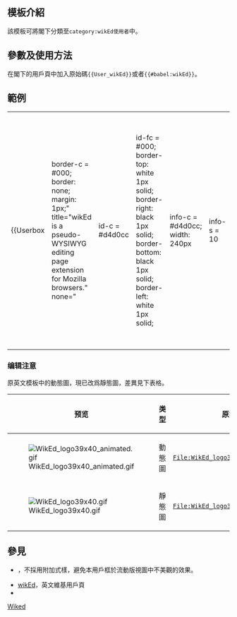 <includeonly><!-- 在這裡加入模板的保護標識 --></includeonly><noinclude>{{Documentation subpage}}</noinclude>
<!-- 在本行下編輯模板說明 -->
== 模板介紹 ==
該模板可將閣下分類至<code>category:wikEd使用者</code>中。

== 參數及使用方法 ==
在閣下的用戶頁中加入原始碼<code><nowiki>{{User_wikEd}}</nowiki></code>或者<code><nowiki>{{#babel:wikEd}}</nowiki></code>。

== 範例 ==
{|
|-
| {{Userbox
  |border-c = #000; border: none; margin: 1px;" title="wikEd is a pseudo-WYSIWYG editing page extension for Mozilla browsers." none="
  |id-c     = #d4d0cc
  |id-fc    = #000; border-top: white 1px solid; border-right: black 1px solid; border-bottom: black 1px solid; border-left: white 1px solid;
  |info-c   = #d4d0cc; width: 240px
  |info-s   = 10
  |info-fc  = #000; text-align: center; border-top: white 1px solid; border-right: black 1px solid; border-bottom: black 1px solid; border-left: white 1px solid
  |id       = <div style="position: relative; top: -5px; left: 1px">[[File:WikEd logo39x40.gif]]<!--File:WikEd_logo39x40_animated.gif--></div>
  |info     = 這個用戶<br>使用'''[[:en:User:Cacycle/wikEd|wikED]]'''編輯維基百科。
}}
|}

=== 编辑注意 ===
原英文模板中的動態圖，現已改爲靜態圖，差異見下表格。

{| class="wikitable"
|+ 
! 预览!! 类型!! 原始碼
|-
| [[File:WikEd_logo39x40_animated.gif]] || 動態圖 || <code>File:WikEd_logo39x40_animated.gif</code>
|-
| [[File:WikEd_logo39x40.gif]] || 靜態圖|| <code>File:WikEd_logo39x40.gif</code>
|}

== 參見 ==
* {{tlx|User wikEd 2}}，不採用附加式樣，避免本用戶框於流動版視圖中不美觀的效果。
*[[:en:User:Cacycle/wikEd|wikEd]]，英文維基用戶頁
* {{tl|WikEd topicon}}

<includeonly>
[[Category:維基百科工具用戶框|Wiked]]
</includeonly>